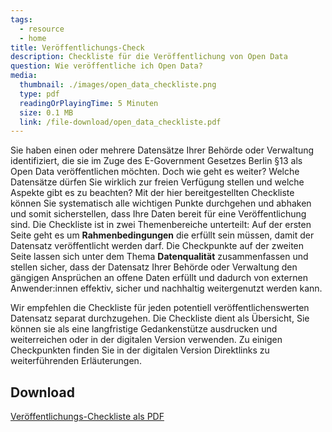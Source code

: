 ```yaml
---
tags:
  - resource
  - home
title: Veröffentlichungs-Check
description: Checkliste für die Veröffentlichung von Open Data
question: Wie veröffentliche ich Open Data?
media:
  thumbnail: ./images/open_data_checkliste.png
  type: pdf
  readingOrPlayingTime: 5 Minuten
  size: 0.1 MB
  link: /file-download/open_data_checkliste.pdf
---
```


Sie haben einen oder mehrere Datensätze Ihrer Behörde oder Verwaltung identifiziert, die sie im Zuge des E-Government Gesetzes Berlin §13 als Open Data veröffentlichen möchten. Doch wie geht es weiter? Welche Datensätze dürfen Sie wirklich zur freien Verfügung stellen und welche Aspekte gibt es zu beachten? Mit der hier bereitgestellten Checkliste können Sie systematisch alle wichtigen Punkte durchgehen und abhaken und somit sicherstellen, dass Ihre Daten bereit für eine Veröffentlichung sind.
Die Checkliste ist in zwei Themenbereiche unterteilt: Auf der ersten Seite geht es um **Rahmenbedingungen** die erfüllt sein müssen, damit der Datensatz veröffentlicht werden darf. Die Checkpunkte auf der zweiten Seite lassen sich unter dem Thema **Datenqualität** zusammenfassen und stellen sicher, dass der Datensatz Ihrer Behörde oder Verwaltung den gängigen Ansprüchen an offene Daten erfüllt und dadurch von externen Anwender:innen effektiv, sicher und nachhaltig weitergenutzt werden kann.

Wir empfehlen die Checkliste für jeden potentiell veröffentlichenswerten Datensatz separat durchzugehen. Die Checkliste dient als Übersicht, Sie können sie als eine langfristige Gedankenstütze ausdrucken und weiterreichen oder in der digitalen Version verwenden. Zu einigen Checkpunkten finden Sie in der digitalen Version Direktlinks zu weiterführenden Erläuterungen.

<PdfEmbed
  filePath="/file-download/open_data_checkliste.pdf"
  downloadLinkText="Download Open-Data-Checkliste"
  mediaMetadata={frontmatter.media}
/>

## Download

[Veröffentlichungs-Checkliste als PDF](/file-download/open_data_checkliste.pdf)
